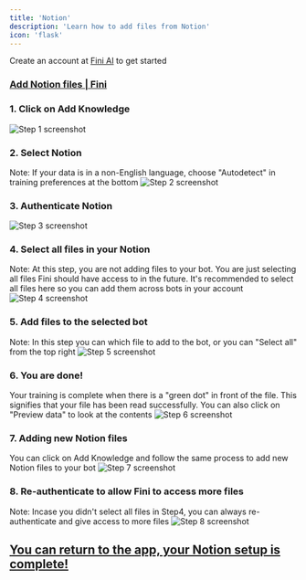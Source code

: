 ```yaml
---
title: 'Notion'
description: 'Learn how to add files from Notion'
icon: 'flask'
---
```


<Tip>Create an account at [Fini AI](https://app.usefini.com) to get started</Tip>

### [Add Notion files | Fini](https://app.usefini.com/dashboard/setup)

### 1. Click on Add Knowledge
![Step 1 screenshot](https://images.tango.us/workflows/b13e8375-b829-4f13-ac69-6adaec5942c6/steps/ef226a30-9e23-4205-823e-0c24fdddcf7f/e9a14a19-0111-4a88-bfd9-86f39dac2072.png?crop=focalpoint&fit=crop&fp-x=0.5000&fp-y=0.5000&fp-z=2.0000&w=1200&mark-x=-143&mark-y=-266&m64=aHR0cHM6Ly9pbWFnZXMudGFuZ28udXMvc3RhdGljL2JsYW5rLnBuZz9tYXNrPWNvcm5lcnMmYm9yZGVyPTYlMkNGRjc0NDImdz0yNDImaD02NCZmaXQ9Y3JvcCZjb3JuZXItcmFkaXVzPTEw)


### 2. Select Notion
Note: If your data is in a non-English language, choose "Autodetect" in training preferences at the bottom
![Step 2 screenshot](https://images.tango.us/workflows/b13e8375-b829-4f13-ac69-6adaec5942c6/steps/5cc95dd0-c160-4283-abff-92fa55ca6f73/91e38a73-1093-4a81-9379-c55c9159eb0f.png?crop=focalpoint&fit=crop&fp-x=0.5000&fp-y=0.5006&fp-z=1.3909&w=1200&mark-x=235&mark-y=410&m64=aHR0cHM6Ly9pbWFnZXMudGFuZ28udXMvc3RhdGljL2JsYW5rLnBuZz9tYXNrPWNvcm5lcnMmYm9yZGVyPTYlMkNGRjc0NDImdz03MzEmaD02NiZmaXQ9Y3JvcCZjb3JuZXItcmFkaXVzPTEw)


### 3. Authenticate Notion
![Step 3 screenshot](https://images.tango.us/workflows/b13e8375-b829-4f13-ac69-6adaec5942c6/steps/6b010f79-ace0-4c40-bdd2-1bc4d5bef961/c642d908-1cd0-47d0-ba94-61cc92ec1351.png?crop=focalpoint&fit=crop&fp-x=0.5000&fp-y=0.5000&w=1200&mark-x=607&mark-y=668&m64=aHR0cHM6Ly9pbWFnZXMudGFuZ28udXMvc3RhdGljL2JsYW5rLnBuZz9tYXNrPWNvcm5lcnMmYm9yZGVyPTQlMkNGRjc0NDImdz0zMTgmaD03NSZmaXQ9Y3JvcCZjb3JuZXItcmFkaXVzPTEw)


### 4. Select all files in your Notion
Note: At this step, you are not adding files to your bot. You are just selecting all files Fini should have access to in the future. It's recommended to select all files here so you can add them across bots in your account
![Step 4 screenshot](https://images.tango.us/workflows/b13e8375-b829-4f13-ac69-6adaec5942c6/steps/7891327a-c477-40ca-8420-62bf43b3c7d2/d1b4c104-e63d-4acc-9619-96fd7bb5473d.png?crop=focalpoint&fit=crop&fp-x=0.5000&fp-y=0.5000&w=1200&mark-x=585&mark-y=1292&m64=aHR0cHM6Ly9pbWFnZXMudGFuZ28udXMvc3RhdGljL2JsYW5rLnBuZz9tYXNrPWNvcm5lcnMmYm9yZGVyPTQlMkNGRjc0NDImdz00NjUmaD0xMDMmZml0PWNyb3AmY29ybmVyLXJhZGl1cz0xMA%3D%3D)


### 5. Add files to the selected bot
Note: In this step you can which file to add to the bot, or you can "Select all" from the top right
![Step 5 screenshot](https://images.tango.us/workflows/b13e8375-b829-4f13-ac69-6adaec5942c6/steps/4674a8c2-14ef-4f7c-9bd2-968c426003e0/95cf9115-b7cd-4ed2-9bf7-9621bae1087c.png?crop=focalpoint&fit=crop&fp-x=0.5000&fp-y=0.5000&w=1200&mark-x=788&mark-y=734&m64=aHR0cHM6Ly9pbWFnZXMudGFuZ28udXMvc3RhdGljL2JsYW5rLnBuZz9tYXNrPWNvcm5lcnMmYm9yZGVyPTQlMkNGRjc0NDImdz04OSZoPTQwJmZpdD1jcm9wJmNvcm5lci1yYWRpdXM9MTA%3D)


### 6. You are done!
Your training is complete when there is a "green dot" in front of the file. This signifies that your file has been read successfully. You can also click on "Preview data" to look at the contents
![Step 6 screenshot](https://images.tango.us/workflows/b13e8375-b829-4f13-ac69-6adaec5942c6/steps/d0e2773a-702c-4e34-a24b-58d3d11373ca/015e4dca-dd94-408b-bfcf-527f113fee05.png?crop=focalpoint&fit=crop&fp-x=0.5000&fp-y=0.5000&w=1200&mark-x=211&mark-y=281&m64=aHR0cHM6Ly9pbWFnZXMudGFuZ28udXMvc3RhdGljL2JsYW5rLnBuZz9tYXNrPWNvcm5lcnMmYm9yZGVyPTQlMkNGRjc0NDImdz0xMjcmaD03MSZmaXQ9Y3JvcCZjb3JuZXItcmFkaXVzPTEw)


### 7. Adding new Notion files
You can click on Add Knowledge and follow the same process to add new Notion files to your bot
![Step 7 screenshot](https://images.tango.us/workflows/b13e8375-b829-4f13-ac69-6adaec5942c6/steps/161f3b1c-0ac1-49a0-844a-2ead95d45451/5712dd14-5070-4ca6-a602-80cd06f74b65.png?crop=focalpoint&fit=crop&fp-x=0.5000&fp-y=0.5000&w=1200&mark-x=165&mark-y=59&m64=aHR0cHM6Ly9pbWFnZXMudGFuZ28udXMvc3RhdGljL2JsYW5rLnBuZz9tYXNrPWNvcm5lcnMmYm9yZGVyPTQlMkNGRjc0NDImdz04NyZoPTI2JmZpdD1jcm9wJmNvcm5lci1yYWRpdXM9MTA%3D)


### 8. Re-authenticate to allow Fini to access more files
Note: Incase you didn't select all files in Step4, you can always re-authenticate and give access to more files
![Step 8 screenshot](https://images.tango.us/workflows/b13e8375-b829-4f13-ac69-6adaec5942c6/steps/e1ecd839-c014-4402-9942-8e96a59b697d/a14e15ee-710a-4457-87cb-3298032073b2.png?crop=focalpoint&fit=crop&fp-x=0.5000&fp-y=0.5000&w=1200&mark-x=638&mark-y=199&m64=aHR0cHM6Ly9pbWFnZXMudGFuZ28udXMvc3RhdGljL2JsYW5rLnBuZz9tYXNrPWNvcm5lcnMmYm9yZGVyPTQlMkNGRjc0NDImdz0xNDImaD0yNSZmaXQ9Y3JvcCZjb3JuZXItcmFkaXVzPTEw)

## [You can return to the app, your Notion setup is complete!](https://app.usefini.com/dashboard/setup)

<br/>
